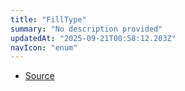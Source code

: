 ```yaml
---
title: "FillType"
summary: "No description provided"
updatedAt: "2025-09-21T00:58:12.203Z"
navIcon: "enum"
---
```



<Table data={{ headers: [{"content":"Member","key":"member","sortable":true},{"content":"Type","key":"type","sortable":true}], rows: [["Gradient","'gradient'"],["Pattern","'pattern'"],["Solid","'solid'"]] }} />


- [Source](https://github.com/NMMTY/LazyCanvas/blob/1d5786684b8ca8d543a4533b2b64f8d093b1e426/packages/lazycanvas/src/types/enum.ts#L155)